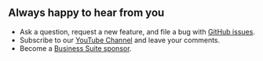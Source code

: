 
## Always happy to hear from you

- Ask a question, request a new feature, and file a bug with [GitHub issues](https://github.com/volkovlabs/business-variable/issues).
- Subscribe to our [YouTube Channel](https://youtube.com/@volkovlabs) and leave your comments.
- Become a [Business Suite sponsor](https://github.com/sponsors/VolkovLabs).

<Enterprise />

